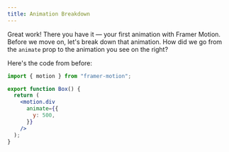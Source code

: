 ```yaml
---
title: Animation Breakdown
---
```


Great work! There you have it — your first animation with Framer
Motion. Before we move on, let's break down that animation. How did we
go from the `animate` prop to the animation you see on the right?

Here's the code from before:

```jsx
import { motion } from "framer-motion";

export function Box() {
  return (
    <motion.div
      animate={{
        y: 500,
      }}
    />
  );
}
```
